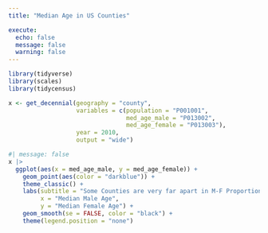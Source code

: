```yaml
---
title: "Median Age in US Counties"

execute: 
  echo: false
  message: false
  warning: false
---
```


```r
library(tidyverse)
library(scales)
library(tidycensus)
```

```r
x <- get_decennial(geography = "county", 
                   variables = c(population = "P001001", 
                                 med_age_male = "P013002", 
                                 med_age_female = "P013003"), 
                   year = 2010, 
                   output = "wide")
```

```r
#| message: false
x |>
  ggplot(aes(x = med_age_male, y = med_age_female)) +
    geom_point(aes(color = "darkblue")) +
    theme_classic() +
    labs(subtitle = "Some Counties are very far apart in M-F Proportion",
         x = "Median Male Age",
         y = "Median Female Age") +
    geom_smooth(se = FALSE, color = "black") +
    theme(legend.position = "none")

```
